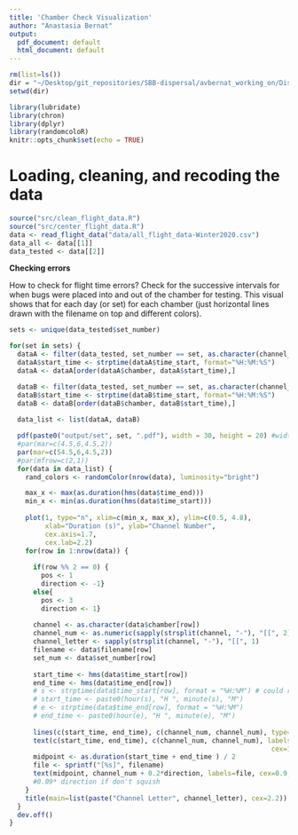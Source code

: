 ```yaml
---
title: 'Chamber Check Visualization'
author: "Anastasia Bernat"
output:
  pdf_document: default
  html_document: default
---
```


```r
rm(list=ls())
dir = "~/Desktop/git_repositories/SBB-dispersal/avbernat_working_on/Dispersal/Winter_2020/stats/"
setwd(dir) 

library(lubridate)
library(chron)
library(dplyr)
library(randomcoloR)
knitr::opts_chunk$set(echo = TRUE)
```

# Loading, cleaning, and recoding the data

```r
source("src/clean_flight_data.R") 
source("src/center_flight_data.R")
data <- read_flight_data("data/all_flight_data-Winter2020.csv")
data_all <- data[[1]]
data_tested <- data[[2]]
```

**Checking errors** 

How to check for flight time errors? Check for the successive intervals for when bugs were placed into and out of the chamber for testing. This visual shows that for each day (or set) for each chamber (just horizontal lines drawn with the filename on top and different colors). 

```r

sets <- unique(data_tested$set_number)

for(set in sets) {
  dataA <- filter(data_tested, set_number == set, as.character(channel_letter) == "A" )
  dataA$start_time <- strptime(dataA$time_start, format="%H:%M:%S")
  dataA <- dataA[order(dataA$chamber, dataA$start_time),] 

  dataB <- filter(data_tested, set_number == set, as.character(channel_letter) == "B" )
  dataB$start_time <- strptime(dataB$time_start, format="%H:%M:%S")
  dataB <- dataB[order(dataB$chamber, dataB$start_time),] 
  
  data_list <- list(dataA, dataB)

  pdf(paste0("output/set", set, ".pdf"), width = 30, height = 20) #width = 2100, height = 1250) #for png() .png
  #par(mar=c(4.5,6,4.5,2))
  par(mar=c(54.5,6,4.5,2))
  #par(mfrow=c(2,1))
  for(data in data_list) {
    rand_colors <- randomColor(nrow(data), luminosity="bright")

    max_x <- max(as.duration(hms(data$time_end))) 
    min_x <- min(as.duration(hms(data$time_start)))
  
    plot(1, type="n", xlim=c(min_x, max_x), ylim=c(0.5, 4.8), 
         xlab="Duration (s)", ylab="Channel Number",
         cex.axis=1.7,
         cex.lab=2.2)
    for(row in 1:nrow(data)) {
      
      if(row %% 2 == 0) {
        pos <- 1
        direction <- -1}
      else{
        pos <- 3
        direction <- 1}
      
      channel <- as.character(data$chamber[row])
      channel_num <- as.numeric(sapply(strsplit(channel, "-"), "[[", 2))
      channel_letter <- sapply(strsplit(channel, "-"), "[[", 1)
      filename <- data$filename[row]
      set_num <- data$set_number[row]
      
      start_time <- hms(data$time_start[row])
      end_time <- hms(data$time_end[row])
      # s <- strptime(data$time_start[row], format = "%H:%M") # could redo labels this way
      # start_time <- paste0(hour(s), "H ", minute(s), "M")
      # e <- strptime(data$time_end[row], format = "%H:%M")
      # end_time <- paste0(hour(e), "H ", minute(e), "M")
      
      lines(c(start_time, end_time), c(channel_num, channel_num), type="l", col=rand_colors[row])
      text(c(start_time, end_time), c(channel_num, channel_num), labels=as.character(c(start_time, end_time)), 
                                                                  cex=1.2, font=2, pos=pos, col=rand_colors[row])
      midpoint <- as.duration(start_time + end_time ) / 2
      file <- sprintf("[%s]", filename)
      text(midpoint, channel_num + 0.2*direction, labels=file, cex=0.9, font=2, pos=pos, col=rand_colors[row]) 
      #0.09* direction if don't squish
    }
    title(main=list(paste("Channel Letter", channel_letter), cex=2.2))
  }
  dev.off()
}
```

